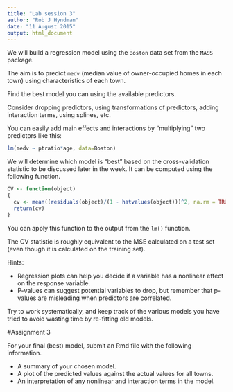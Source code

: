 ```yaml
---
title: "Lab session 3"
author: "Rob J Hyndman"
date: "11 August 2015"
output: html_document
---
```


We will build a regression model using the `Boston` data set from the `MASS` package.

The aim is to predict `medv` (median value of owner-occupied homes in each town) using characteristics of each town.

Find the best model you can using the available predictors.

Consider dropping predictors, using transformations of predictors, adding interaction terms, using splines, etc. 

You can easily add main effects and interactions by "multiplying" two predictors like this:
```r
lm(medv ~ ptratio*age, data=Boston)
```

We will determine which model is "best" based on the cross-validation statistic to be discussed later in the week. It can be computed using the following function.

```r
CV <- function(object)
{
  cv <- mean((residuals(object)/(1 - hatvalues(object)))^2, na.rm = TRUE)
  return(cv)
}
```

You can apply this function to the output from the `lm()` function.

The CV statistic is roughly equivalent to the MSE calculated on a test set (even though it is calculated on the training set).

Hints:

  * Regression plots can help you decide if a variable has a nonlinear effect on the response variable.
  * P-values can suggest potential variables to drop, but remember that p-values are misleading when predictors are correlated.

Try to work systematically, and keep track of the various models you have tried to avoid wasting time by re-fitting old models.
 
#Assignment 3

For your final (best) model, submit an Rmd file with the following information.

 * A summary of your chosen model.
 * A plot of the predicted values against the actual values for all towns. 
 * An interpretation of any nonlinear and interaction terms in the model.

